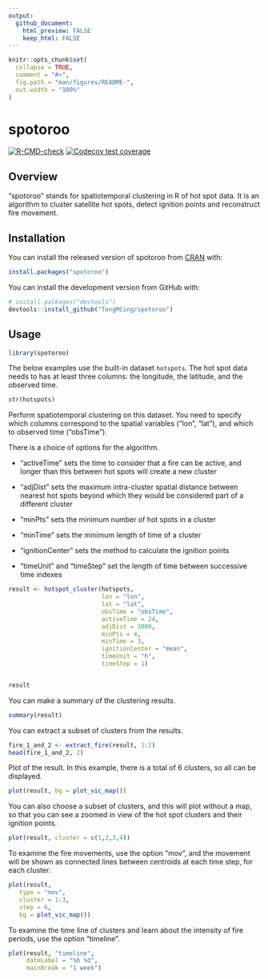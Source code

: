 ```yaml
---
output: 
  github_document:
    html_preview: FALSE
    keep_html: FALSE
---
```


<!-- README.md is generated from README.Rmd. Please edit that file -->

```r
knitr::opts_chunk$set(
  collapse = TRUE,
  comment = "#>",
  fig.path = "man/figures/README-",
  out.width = "100%"
)
```

# spotoroo

<!-- badges: start -->
[![R-CMD-check](https://github.com/TengMCing/spotoroo/workflows/R-CMD-check/badge.svg)](https://github.com/TengMCing/spotoroo/actions)
[![Codecov test coverage](https://codecov.io/gh/TengMCing/spotoroo/branch/master/graph/badge.svg)](https://app.codecov.io/gh/TengMCing/spotoroo?branch=master)
<!-- badges: end -->

## Overview 

"spotoroo" stands for spatiotemporal clustering in R of hot spot data. It is an algorithm to cluster satellite hot spots, detect ignition points and reconstruct fire movement.

## Installation

You can install the released version of spotoroo from [CRAN](https://CRAN.R-project.org) with:

``` r
install.packages("spotoroo")
```

You can install the development version from GitHub with:

``` r
# install.packages("devtools")
devtools::install_github("TengMCing/spotoroo")
```
## Usage

```r
library(spotoroo)
```

The below examples use the built-in dataset `hotspots`. The hot spot data needs to has at least three columns: the longitude, the latitude, and the observed time.

```r
str(hotspots)
```

Perform spatiotemporal clustering on this dataset. You need to specify which columns correspond to the spatial variables ("lon", "lat"), and which to observed time ("obsTime"). 

There is a choice of options for the algorithm. 

- "activeTime" sets the time to consider that a fire can be active, and longer than this between hot spots will create a new cluster 

- "adjDist" sets the maximum intra-cluster spatial distance between nearest hot spots beyond which they would be considered part of a different cluster 

- "minPts" sets the minimum number of hot spots in a cluster

- "minTime" sets the minimum length of time of a cluster

- "ignitionCenter" sets the method to calculate the ignition points

- "timeUnit" and "timeStep" set the length of time between successive time indexes

```r
result <- hotspot_cluster(hotspots,
                          lon = "lon",
                          lat = "lat",
                          obsTime = "obsTime",
                          activeTime = 24,
                          adjDist = 3000,
                          minPts = 4,
                          minTime = 3,
                          ignitionCenter = "mean",
                          timeUnit = "h",
                          timeStep = 1)


result
```


You can make a summary of the clustering results.

```r
summary(result)
```

You can extract a subset of clusters from the results.

```r
fire_1_and_2 <- extract_fire(result, 1:2)
head(fire_1_and_2, 2)
```


Plot of the result. In this example, there is a total of 6 clusters, so all can be displayed. 

```r
plot(result, bg = plot_vic_map())
```

You can also choose a subset of clusters, and this will plot without a map, so that you can see a zoomed in view of the hot spot clusters and their ignition points. 

```r
plot(result, cluster = c(1,2,3,4))
```

To examine the fire movements, use the option "mov", and the movement will be shown as connected lines between centroids at each time step, for each cluster.  

```r
plot(result,
   type = "mov",
   cluster = 1:3,
   step = 6,
   bg = plot_vic_map())
```


To examine the time line of clusters and learn about the intensity of fire periods, use the option "timeline".

```r
plot(result, "timeline", 
     dateLabel = "%b %d", 
     mainBreak = "1 week")
```

